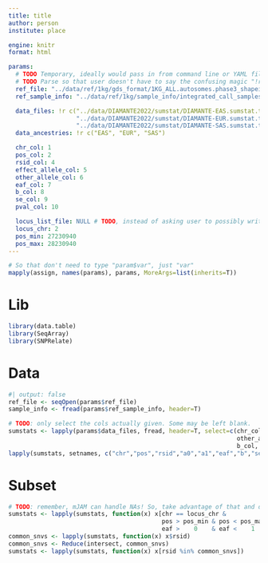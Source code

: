 ```yaml
---
title: title
author: person
institute: place

engine: knitr
format: html

params:
  # TODO Temporary, ideally would pass in from command line or YAML file
  # TODO Parse so that user doesn't have to say the confusing magic "!r" word
  ref_file: "../data/ref/1kg/gds_format/1KG_ALL.autosomes.phase3_shapeit2_mvncall_integrated_v5a.20130502.genotypes.gds"
  ref_sample_info: "../data/ref/1kg/sample_info/integrated_call_samples_v3.20130502.ALL.panel"

  data_files: !r c("../data/DIAMANTE2022/sumstat/DIAMANTE-EAS.sumstat.txt",
                   "../data/DIAMANTE2022/sumstat/DIAMANTE-EUR.sumstat.txt",
                   "../data/DIAMANTE2022/sumstat/DIAMANTE-SAS.sumstat.txt")
  data_ancestries: !r c("EAS", "EUR", "SAS")

  chr_col: 1
  pos_col: 2
  rsid_col: 4
  effect_allele_col: 5
  other_allele_col: 6
  eaf_col: 7
  b_col: 8
  se_col: 9
  pval_col: 10

  locus_list_file: NULL # TODO, instead of asking user to possibly write nested lists in a YAML file 
  locus_chr: 2
  pos_min: 27230940
  pos_max: 28230940
---
```


```r
# So that don't need to type "param$var", just "var"
mapply(assign, names(params), params, MoreArgs=list(inherits=T))
```

# Lib
```r
library(data.table)
library(SeqArray)
library(SNPRelate)
```

# Data
```r
#| output: false
ref_file <- seqOpen(params$ref_file)
sample_info <- fread(params$ref_sample_info, header=T)

# TODO: only select the cols actually given. Some may be left blank.
sumstats <- lapply(params$data_files, fread, header=T, select=c(chr_col, pos_col, rsid_col,
                                                                other_allele_col, effect_allele_col, eaf_col,
                                                                b_col, se_col, pval_col))
lapply(sumstats, setnames, c("chr","pos","rsid","a0","a1","eaf","b","se","p"))
```

# Subset
```r
# TODO: remember, mJAM can handle NAs! So, take advantage of that and don't just subset for all methods...
sumstats <- lapply(sumstats, function(x) x[chr == locus_chr &
                                           pos > pos_min & pos < pos_max &
                                           eaf >    0    & eaf <    1     ])
common_snvs <- lapply(sumstats, function(x) x$rsid)
common_snvs <- Reduce(intersect, common_snvs)
sumstats <- lapply(sumstats, function(x) x[rsid %in% common_snvs])
```

```r

```
